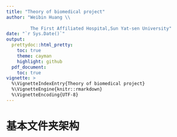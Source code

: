 ```yaml
---
title: "Theory of biomedical project"
author: "Weibin Huang \\
         
         The First Affiliated Hospital,Sun Yat-sen University"
date: "`r Sys.Date()`"
output: 
  prettydoc::html_pretty:
    toc: true
    theme: cayman
    highlight: github
  pdf_document:
    toc: true
vignette: >
  %\VignetteIndexEntry{Theory of biomedical project}
  %\VignetteEngine{knitr::rmarkdown}
  %\VignetteEncoding{UTF-8}
---
```


# 基本文件夹架构
## 





















